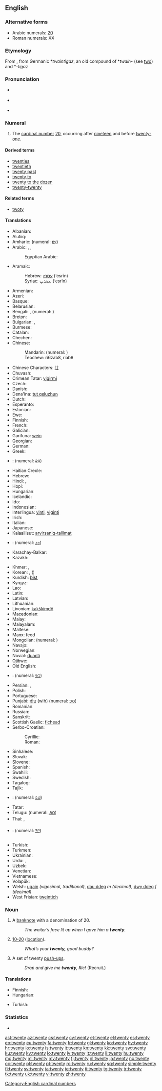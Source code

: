 ==English==

===Alternative forms===
{{cardinalbox|en|19|20|21|nineteen|twenty-one|ord=twentieth}}
* Arabic numerals: [[20]] {{qualifier|see for numerical forms in other scripts}}
* Roman numerals: XX
<!-- Please add other numerical forms to the page for 20 instead of here. -->

===Etymology===
From {{etyl|ang|en}} {{term|twentig|twentiġ|lang=ang|sc=Latinx}}, from Germanic *''twaintigaz'', an old compound of *''twain-'' (see [[two]]) and *''-tigaz''

===Pronunciation===
* {{a|UK|US}} {{IPA|/ˈtwɛn.ti/}}
: {{audio|en-uk-twenty.ogg|Audio (UK)}}
* {{a|US}} {{IPA|/ˈtwɛ̃.ɾi/|/ˈtwʌ̃.ɾi/}}
: {{audio|en-us-twenty.ogg|Audio (US)}}
* {{rhymes|ɛnti}}

===Numeral===
{{head|en|numeral}}

# The [[cardinal number]] [[20]], occurring after [[nineteen]] and before [[twenty-one]].

====Derived terms====
* [[twenties]]
* [[twentieth]]
* [[twenty past]]
* [[twenty to]]
* [[twenty to the dozen]]
* [[twenty-twenty]]

====Related terms====
* [[twoty]]

====Translations====
{{trans-top|cardinal number}}
* Albanian: {{t|sq|njëzet}}
* Alutiiq: {{tø|ems|suinaq}}
* Amharic: {{t|am|ሐያ|tr=häya|sc=Ethi|xs=Amharic}} (numeral: [[፪፲]])
* Arabic: {{t|ar|عشرين|tr=ʿišrīn|sc=Arab}}, {{qualifier|only nominative, formal}} {{t|ar|عشرون|tr=ʿišrūn|sc=Arab}}, {{qualifier|numeral}} {{t|ar|٢٠|sc=Arab}}
*: Egyptian Arabic: {{tø|arz|عشرين|tr=ʿеšrīn|sc=Arab|xs=Egyptian Arabic}}
* Aramaic:
*: Hebrew: [[עסרין]] (‘esrīn) {{c}}
*: Syriac: [[ܥܣܪܝܢ]] (‘esrīn) {{c}}
* Armenian: {{t+|hy|քսան|tr=k'san}}
* Azeri: {{t|az|iyirmi|xs=Azeri}}
* Basque: {{t+|eu|hogei|xs=Basque}}
* Belarusian: {{t|be|дваццаць|tr=dváccacʹ|sc=Cyrl}}
* Bengali: {{t|bn|কুড়ি|tr=kuŗi|sc=Beng}}, {{t|bn|বিশ|tr=bishô|sc=Beng}} (numeral: {{t|bn|২০|sc=Beng}})
* Breton: {{t|br|ugent|xs=Breton}}
* Bulgarian: {{t-|bg|двадесет|tr=dvadeset}}, {{t|bg|двайсет|tr=dvájset|sc=Cyrl}}
* Burmese: {{t|my|နှစ်ဆယ်|tr=hnăhsè|sc=Mymr}}
* Catalan: {{t+|ca|vint}}
* Chechen: {{tø|ce|ткъа|tr=tqha}}
* Chinese:
*: Mandarin: {{t-|cmn|二十|tr=èrshí|sc=Hani}} (numeral: {{t|cmn|貳拾|sc=Hani}})
*: Teochew: ri6zab8, riab8
* Chinese Characters: [[廿]]
* Chuvash: {{tø|cv|ҫирӗм|tr=ҫirӗm|sc=Cyrl}}
* Crimean Tatar: [[yigirmi]]
* Czech: {{t-|cs|dvacet}}
* Danish: {{t+|da|tyve}}
* Dena'ina: [[tut qeluzhun]]
* Dutch: {{t+|nl|twintig|f}}
* Esperanto: {{t+|eo|dudek|xs=Esperanto}}
* Estonian: {{t-|et|kakskümmend}}
* Ewe: {{tø|ee|blaeve|n|xs=Ewe}}
* Finnish: {{t+|fi|kaksikymmentä}}
* French: {{t+|fr|vingt|m}}
* Galician: {{t+|gl|vinte|xs=Galician}}
* Garífuna: [[wein]]
* Georgian: {{t-|ka|ოცი|tr=oc'i|sc=Geor|xs=Georgian}}
* German: {{t+|de|zwanzig|f}}
* Greek: {{t+|el|είκοσι|tr=eíkosi}}
* {{trreq|gu}}: (numeral: [[૨૦]])
* Haitian Creole: {{tø|ht|ven}}
* Hebrew: {{t|he|עשרים|m|f|tr=esrím|alt=עֶשְׂרִים|sc=Hebr}}
* Hindi: {{t+|hi|बीस|tr=bīs|xs=Hindi}}, {{qualifier|numeral}} {{t|hi|२०|sc=Deva}}
* Hopi: {{tø|hop|sunat}}
* Hungarian: {{t+|hu|húsz}}
* Icelandic: {{t+|is|tuttugu}}
* Ido: {{t+|io|duadek|xs=Ido}}
* Indonesian: {{t|id|dua puluh}}
* Interlingua: [[vinti]], [[viginti]]
* Irish: {{t|ga|fiche}}
* Italian: {{t+|it|venti|m}}
* Japanese: {{t|ja|二十|tr=にじゅう, nijū|sc=Jpan}}
* Kalaallisut: [[arvirsaniq-tallimat]]
* {{trreq|kn}}: (numeral: [[೨೦]])
* Karachay-Balkar: {{tø|krc|джыйырма|tr=jıyırma|sc=Cyrl}}
* Kazakh: {{t|kk|жиырма|tr=jïırma|sc=Cyrl}}
{{trans-mid}}
* Khmer: {{t|km|ម្ភៃ|tr=mpʰey|sc=Khmr}}, {{qualifier|numeral}} {{t|km|២០|sc=Khmr}}
* Korean: {{t|ko|스물|tr=seumul|sc=Kore}}, {{t|ko|이십|tr=isip|sc=Kore}} ({{t|ko|二十|sc=Kore}})
* Kurdish: [[bîst]], {{ku-Arab|[[بیست]]}}
* Kyrgyz: {{t|ky|жыйырма|tr=cıyırma|sc=Cyrl}}
* Lao: {{t-|lo|ຊາວ|tr=saaw|sc=Laoo|xs=Lao}} {{qualifier|numeral}} {{t|lo|໒໐|sc=Laoo|xs=Lao}}
* Latin: {{t-|la|viginti|alt=vīgintī}}
* Latvian: {{t|lv|divdesmit}}
* Lithuanian: {{t|lt|dvidešimt}}
* Livonian: [[kakškimdõ]]
* Macedonian: {{t|mk|дваесет|tr=dváeset}}
* Malay: {{t|ms|dua puluh}}
* Malayalam: {{t|ml|ഇരുപത്|sc=Mlym|xs=Malayalam}}
* Maltese: {{t|mt|għoxrin|xs=Maltese}}
* Manx: feed
* Mongolian: {{t|mn|хорь|tr=hor'|sc=Cyrl|xs=Mongolian}} (numeral: {{Mong|[[᠒᠐]]}})
* Navajo: {{tø|nv|naadiin|xs=Navajo}}
* Norwegian: {{t+|no|tjue}}
* Novial: [[duanti]]
* Ojibwe: {{tø|oj|niishtana}}
* Old English: {{t-|ang|twentig|xs=Old English}}
* {{trreq|or}}: (numeral: [[୨୦]])
* Persian: {{t|fa|بيست|tr=bist|sc=fa-Arab}}, {{qualifier|numeral}} {{t|fa|۲۰|sc=fa-Arab}}
* Polish: {{t+|pl|dwadzieścia}}
* Portuguese: {{t+|pt|vinte}}
* Punjabi: [[ਵੀਹ]] (wīh) (numeral: [[੨੦]])
* Romanian: {{t+|ro|douăzeci}}
* Russian: {{t+|ru|двадцать|tr=dvádcatʹ}}
* Sanskrit: {{t-|sa|विंशति|tr=vimśatí|xs=Sanskrit}}
* Scottish Gaelic: [[fichead]]
* Serbo-Croatian:
*: Cyrillic: {{t|sh|двадесет|sc=Cyrl}}
*: Roman: {{t|sh|dvadeset}}
* Sinhalese: {{t|si|විස්ස|tr=vissa|sc=Sinh}}
* Slovak: {{t|sk|dvadsať}}
* Slovene: {{t|sl|dvajset}}
* Spanish: {{t+|es|veinte}}
* Swahili: {{t|sw|ishirini|xs=Swahili}}
* Swedish: {{t+|sv|tjugo}}
* Tagalog: {{t|tl|dalawampu|xs=Tagalog}}
* Tajik: {{t|tg|бист|tr=bist|sc=Cyrl}}
* {{trreq|ta}}: (numeral: [[௨௰]])
* Tatar: {{t+|tt|егерме|tr=yegerme|sc=Cyrl|xs=Tatar}}
* Telugu: {{t|te|ఇరవై}} (numeral: [[౨౦]])
* Thai: {{t|th|ยี่สิบ|tr=yêe sìp|sc=Thai}}, {{qualifier|numeral}} {{t|th|๒๐|sc=Thai}}
* {{trreq|bo}}: (numeral: [[༢༠]])
* Turkish: {{t+|tr|yirmi}}
* Turkmen: {{t|tk|ýiğrimi}}
* Ukrainian: {{t|uk|двадцять|tr=dvádcjatʹ|xs=Ukrainian}}
* Urdu: {{t-|ur|بیس|tr=bīs|xs=Urdu}}, {{qualifier|numeral}} {{t|ur|۲۰|sc=ur-Arab}}
* Uzbek: {{t|uz|yigirma}}
* Venetian: {{tø|vec|vinti}}
* Vietnamese: {{t|vi|hai mươi}}
* Volapük: {{t|vo|teldeg}}
* Welsh: [[ugain]] ''(vigesimal, traditional)'', [[dau ddeg]] ''m (decimal)'', [[dwy ddeg]] ''f (decimal)''
* West Frisian: [[tweintich]]
{{trans-bottom}}

===Noun===
{{en-noun|twenties}}

# {{colloquial}} A [[banknote]] with a denomination of 20.
#: ''The waiter’s face lit up when I gave him a '''twenty'''.''
# {{context|CB|_|slang}} [[10-20]] ([[location]]).
#: ''What’s your '''twenty,''' good buddy?''
# {{military}} A set of twenty [[push-up]]s.
#: ''Drop and give me '''twenty''', Ric!'' (Recruit.)

====Translations====
{{trans-top|a banknote with a denomination of 20}}
* Finnish: {{t|fi|kaksikymppinen}}
* Hungarian: {{t|hu|húszas}}
{{trans-mid}}
* Turkish: {{t|tr|yirmilik}}
{{trans-bottom}}

{{trans-top|CB slang - location}}
{{trans-mid}}
{{trans-bottom}}

===Statistics===
* {{rank|appear|thoughts|former|662|twenty|lips|donations|George}}

[[Category:English cardinal numbers]]

[[ast:twenty]]
[[az:twenty]]
[[cs:twenty]]
[[cy:twenty]]
[[et:twenty]]
[[el:twenty]]
[[es:twenty]]
[[eo:twenty]]
[[eu:twenty]]
[[fa:twenty]]
[[fr:twenty]]
[[gl:twenty]]
[[ko:twenty]]
[[hy:twenty]]
[[hr:twenty]]
[[io:twenty]]
[[is:twenty]]
[[it:twenty]]
[[kn:twenty]]
[[kk:twenty]]
[[sw:twenty]]
[[ku:twenty]]
[[ky:twenty]]
[[lo:twenty]]
[[lv:twenty]]
[[lt:twenty]]
[[li:twenty]]
[[hu:twenty]]
[[mg:twenty]]
[[ml:twenty]]
[[my:twenty]]
[[fj:twenty]]
[[nl:twenty]]
[[ja:twenty]]
[[no:twenty]]
[[oc:twenty]]
[[pl:twenty]]
[[pt:twenty]]
[[ro:twenty]]
[[ru:twenty]]
[[sq:twenty]]
[[simple:twenty]]
[[fi:twenty]]
[[sv:twenty]]
[[ta:twenty]]
[[te:twenty]]
[[ti:twenty]]
[[tg:twenty]]
[[tr:twenty]]
[[tk:twenty]]
[[uk:twenty]]
[[vi:twenty]]
[[zh:twenty]]